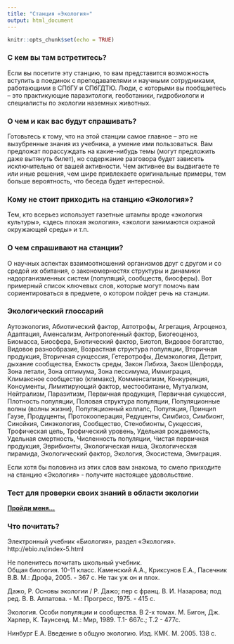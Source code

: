 ```yaml
---
title: "Станция «Экология»"
output: html_document
---
```


```r
knitr::opts_chunk$set(echo = TRUE)
```

### С кем вы там встретитесь? 

Если вы посетите эту станцию, то вам представится возможность вступить в поединок с преподавателями и научными  сотрудниками, работающими в СПбГУ и СПбГДТЮ. Люди, с которыми вы пообщаетесь – это практикующие паразитологи, геоботаники, гидробиологи и специалисты по экологии наземных животных. 

### О чем и как вас будут спрашивать? 

Готовьтесь к тому, что на этой станции самое главное – это не вызубренные знания из учебника, а умение ими пользоваться. Вам предложат порассуждать на какие-нибудь темы (могут предложить даже вытянуть билет), но содержание разговора будет зависеть исключительно от вашей активности. Чем активнее вы выдвигаете те или иные решения, чем шире привлекаете оригинальные примеры, тем больше вероятность, что беседа будет интересной. 

### Кому не стоит приходить на станцию «Экология»? 

Тем, кто всерьез использует газетные штампы вроде «экология культуры», «здесь плохая экология», «экологи занимаются охраной окружающей среды»  и т.п. 

### О чем спрашивают на станции? 

О научных аспектах взаимоотношений организмов друг с другом и со средой их обитания, о закономерностях структуры и динамики надорганизменных систем (популяций, сообществ, биосферы).
Вот примерный список ключевых слов, которые могут помочь вам сориентироваться в предмете, о котором пойдет речь на станции.


### Экологический глоссарий 

Аутоэкология, Абиотический фактор, Автотрофы, Агрегация, Агроценоз, Адаптация, Аменсализм, Антропогенный фактор, Биогеоценоз, Биомасса, Биосфера, Биотический фактор, Биотоп, Видовое богатство, Видовое разнообразие, Возрастная структура популяции, Вторичная продукция, Вторичная сукцессия, Гетеротрофы, Демэкология, Детрит, дыхание сообщества, Емкость среды, Закон Либиха, Закон Шелфорда, Зона летали, Зона оптимума, Зона пессимума, Иммиграция, Климаксное сообщество (климакс), Комменсализм, Конкуренция, Консументы, Лимитирующий фактор, местообитание, Мутуализм, Нейтрализм, Паразитизм, Первичная продукция, Первичная сукцессия, Плотность популяции, Половая структура популяции, Популяционные волны (волны жизни), Популяционный коллапс, Популяция, Принцип Гаузе, Продуценты, Протокооперация, Редуценты, Симбиоз, Симбионт, Синойкия, Синэкология, Сообщество, Стенобионты, Сукцессия, Трофическая цепь, Трофический уровень, Удельная рождаемость, Удельная смертность, Численность популяции, Чистая первичная продукция, Эврибионты, Экологическая ниша, Экологическая пирамида, Экологический фактор, Экология, Экосистема, Эмиграция.

Если хотя бы половина из этих слов вам знакома, то смело приходите на станцию «Экология» - получите настоящее удовольствие. 

### Тест для проверки своих знаний в области экологии

[**Пройди меня...**](https://docs.google.com/forms/d/e/1FAIpQLSed0_PqMiWj1xr9nyP79QQdclkvZp-Tk5zhOlS_423UWJKIhg/viewform?usp=sf_link)


### Что почитать?

Электронный учебник «Биология», раздел «Экология». http://ebio.ru/index-5.html

Не поленитесь почитать школьный учебник.   
Общая биология. 10-11 класс. Каменский А.А., Криксунов Е.А., Пасечник В.В. М.: Дрофа, 2005. - 367 с.
Не так уж он и плох.  


Дажо, Р. Основы экологии / Р. Дажо; пер с франц. В. И. Назарова; под ред. В. В. Алпатова. - М.: Прогресс, 1975. - 415 с.

Экология. Особи популяции и сообщества. В 2-х томах. М. Бигон, Дж. Харпер, К. Таунсенд. М.: Мир, 1989. Т.1- 667с.; Т.2 - 477с.

Нинбург Е.А. Введение в общую экологию. Изд. КМК. М. 2005. 138 с.

